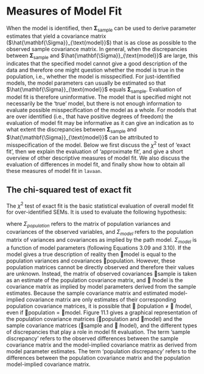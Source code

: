 # Measures of Model Fit

When the model is identified, then $\mathbf{\Sigma}_\text{sample}$ can be used to derive parameter estimates that yield a covariance matrix ($\hat{\mathbf{\Sigma}}_{\text{model}}$) that is as close as possible to the observed sample covariance matrix. In general, when the discrepancies between $\mathbf{\Sigma}_\text{sample}$ and $\hat{\mathbf{\Sigma}}_{\text{model}}$ are large, this indicates that the specified model cannot give a good description of the data and therefore one might question whether the model is true in the population, i.e., whether the model is misspecified. For just-identified models, the model parameters can usually be estimated so that $\hat{\mathbf{\Sigma}}_{\text{model}}$ equals $\mathbf{\Sigma}_\text{sample}$. Evaluation of model fit is therefore uninformative. The model that is specified might not necessarily be the ‘true’ model, but there is not enough information to evaluate possible misspecification of the model as a whole. For models that are over identified (i.e., that have positive degrees of freedom) the evaluation of model fit may be informative as it can give an indication as to what extent the discrepancies between $\mathbf{\Sigma}_\text{sample}$ and $\hat{\mathbf{\Sigma}}_{\text{model}}$ can be attributed to misspecification of the model. Below we first discuss the $χ^2$ test of ‘exact fit’, then we explain the evaluation of ‘approximate fit’, and give a short overview of other descriptive measures of model fit. We also discuss the evaluation of differences in model fit, and finally show how to obtain all these measures of model fit in `lavaan`.

## The chi-squared test of exact fit
The $χ^2$ test of exact fit is the basic statistical evaluation of overall model fit for over-identified SEMs. It is used to evaluate the following hypothesis:

```{=tex}
\begin{equation}
\mathbf{\Sigma}_{\text{population}} = \mathbf{\Sigma}_{\text{model}},
(\#eq:11-01)
\end{equation}
```

where $\Sigma_{population}$ refers to the matrix of population variances and covariances of the observed variables, and $\Sigma_{model}$ refers to the population matrix of variances and covariances as implied by the path model. $\Sigma_{model}$ is a function of model parameters (following Equations 3.09 and 3.10). If the model gives a true description of reality then model is equal to the population variances and covariances population. However, these population matrices cannot be directly observed and therefore their values are unknown. Instead, the matrix of observed covariances sample is taken as an estimate of the population covariance matrix, and  ̂model is the covariance matrix as implied by model parameters derived from the sample estimates. Because the sample covariance matrix and estimated model-implied covariance matrix are only estimates of their corresponding population covariance matrices, it is possible that  ̂population ≠  ̂model, even if population = model. Figure 11.1 gives a graphical representation of the population covariance matrices (population and model) and the sample covariance matrices (sample and  ̂model), and the different types of discrepancies that play a role in model fit evaluation. The term ‘sample discrepancy’ refers to the observed differences between the sample covariance matrix and the model-implied covariance matrix as derived from model parameter estimates. The term ‘population discrepancy’ refers to the differences between the population covariance matrix and the population model-implied covariance matrix. 
